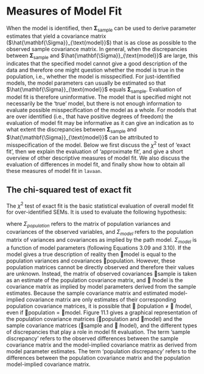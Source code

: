 # Measures of Model Fit

When the model is identified, then $\mathbf{\Sigma}_\text{sample}$ can be used to derive parameter estimates that yield a covariance matrix ($\hat{\mathbf{\Sigma}}_{\text{model}}$) that is as close as possible to the observed sample covariance matrix. In general, when the discrepancies between $\mathbf{\Sigma}_\text{sample}$ and $\hat{\mathbf{\Sigma}}_{\text{model}}$ are large, this indicates that the specified model cannot give a good description of the data and therefore one might question whether the model is true in the population, i.e., whether the model is misspecified. For just-identified models, the model parameters can usually be estimated so that $\hat{\mathbf{\Sigma}}_{\text{model}}$ equals $\mathbf{\Sigma}_\text{sample}$. Evaluation of model fit is therefore uninformative. The model that is specified might not necessarily be the ‘true’ model, but there is not enough information to evaluate possible misspecification of the model as a whole. For models that are over identified (i.e., that have positive degrees of freedom) the evaluation of model fit may be informative as it can give an indication as to what extent the discrepancies between $\mathbf{\Sigma}_\text{sample}$ and $\hat{\mathbf{\Sigma}}_{\text{model}}$ can be attributed to misspecification of the model. Below we first discuss the $χ^2$ test of ‘exact fit’, then we explain the evaluation of ‘approximate fit’, and give a short overview of other descriptive measures of model fit. We also discuss the evaluation of differences in model fit, and finally show how to obtain all these measures of model fit in `lavaan`.

## The chi-squared test of exact fit
The $χ^2$ test of exact fit is the basic statistical evaluation of overall model fit for over-identified SEMs. It is used to evaluate the following hypothesis:

```{=tex}
\begin{equation}
\mathbf{\Sigma}_{\text{population}} = \mathbf{\Sigma}_{\text{model}},
(\#eq:11-01)
\end{equation}
```

where $\Sigma_{population}$ refers to the matrix of population variances and covariances of the observed variables, and $\Sigma_{model}$ refers to the population matrix of variances and covariances as implied by the path model. $\Sigma_{model}$ is a function of model parameters (following Equations 3.09 and 3.10). If the model gives a true description of reality then model is equal to the population variances and covariances population. However, these population matrices cannot be directly observed and therefore their values are unknown. Instead, the matrix of observed covariances sample is taken as an estimate of the population covariance matrix, and  ̂model is the covariance matrix as implied by model parameters derived from the sample estimates. Because the sample covariance matrix and estimated model-implied covariance matrix are only estimates of their corresponding population covariance matrices, it is possible that  ̂population ≠  ̂model, even if population = model. Figure 11.1 gives a graphical representation of the population covariance matrices (population and model) and the sample covariance matrices (sample and  ̂model), and the different types of discrepancies that play a role in model fit evaluation. The term ‘sample discrepancy’ refers to the observed differences between the sample covariance matrix and the model-implied covariance matrix as derived from model parameter estimates. The term ‘population discrepancy’ refers to the differences between the population covariance matrix and the population model-implied covariance matrix. 
